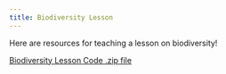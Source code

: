 ```yaml
--- 
title: Biodiversity Lesson
---
```


Here are resources for teaching a lesson on biodiversity!

[Biodiversity Lesson Code .zip file](https://lewis-and-clark-data-science.github.io/6-12-Data-Science-Resources/files/lesson_code_zips/BiodiversityLessonCode.zip)

